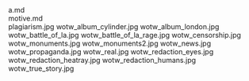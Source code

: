     
<div className="w-full md:max-w-[80rem] float-right italic">
	<MD_a_md />
	a.md
</div>
<div className="w-full md:max-w-[80rem] float-right italic">
	<MD_motive_md />
	motive.md
</div>
<PopImage className="w-full sm:max-w-[50vw] md:max-w-[33vw] xl:max-w-md float-right sm:m-1" src={JPG_plagiarism_jpg} alt="plagiarism.jpg">
	plagiarism.jpg
</PopImage>
<PopImage className="w-full sm:max-w-[50vw] md:max-w-[33vw] xl:max-w-md float-left sm:m-1" src={JPG_wotw_album_cylinder_jpg} alt="wotw_album_cylinder.jpg">
	wotw_album_cylinder.jpg
</PopImage>
<PopImage className="w-full sm:max-w-[50vw] md:max-w-[33vw] xl:max-w-md float-right sm:m-1" src={JPG_wotw_album_london_jpg} alt="wotw_album_london.jpg">
	wotw_album_london.jpg
</PopImage>
<PopImage className="w-full sm:max-w-[50vw] md:max-w-[33vw] xl:max-w-md float-left sm:m-1" src={JPG_wotw_battle_of_la_jpg} alt="wotw_battle_of_la.jpg">
	wotw_battle_of_la.jpg
</PopImage>
<PopImage className="w-full sm:max-w-[50vw] md:max-w-[33vw] xl:max-w-md float-right sm:m-1" src={JPG_wotw_battle_of_la_rage_jpg} alt="wotw_battle_of_la_rage.jpg">
	wotw_battle_of_la_rage.jpg
</PopImage>
<PopImage className="w-full sm:max-w-[50vw] md:max-w-[33vw] xl:max-w-md float-left sm:m-1" src={JPG_wotw_censorship_jpg} alt="wotw_censorship.jpg">
	wotw_censorship.jpg
</PopImage>
<PopImage className="w-full sm:max-w-[50vw] md:max-w-[33vw] xl:max-w-md float-right sm:m-1" src={JPG_wotw_monuments_jpg} alt="wotw_monuments.jpg">
	wotw_monuments.jpg
</PopImage>
<PopImage className="w-full sm:max-w-[50vw] md:max-w-[33vw] xl:max-w-md float-left sm:m-1" src={JPG_wotw_monuments2_jpg} alt="wotw_monuments2.jpg">
	wotw_monuments2.jpg
</PopImage>
<PopImage className="w-full sm:max-w-[50vw] md:max-w-[33vw] xl:max-w-md float-right sm:m-1" src={JPG_wotw_news_jpg} alt="wotw_news.jpg">
	wotw_news.jpg
</PopImage>
<PopImage className="w-full sm:max-w-[50vw] md:max-w-[33vw] xl:max-w-md float-left sm:m-1" src={JPG_wotw_propaganda_jpg} alt="wotw_propaganda.jpg">
	wotw_propaganda.jpg
</PopImage>
<PopImage className="w-full sm:max-w-[50vw] md:max-w-[33vw] xl:max-w-md float-right sm:m-1" src={JPG_wotw_real_jpg} alt="wotw_real.jpg">
	wotw_real.jpg
</PopImage>
<PopImage className="w-full sm:max-w-[50vw] md:max-w-[33vw] xl:max-w-md float-left sm:m-1" src={JPG_wotw_redaction_eyes_jpg} alt="wotw_redaction_eyes.jpg">
	wotw_redaction_eyes.jpg
</PopImage>
<PopImage className="w-full sm:max-w-[50vw] md:max-w-[33vw] xl:max-w-md float-right sm:m-1" src={JPG_wotw_redaction_heatray_jpg} alt="wotw_redaction_heatray.jpg">
	wotw_redaction_heatray.jpg
</PopImage>
<PopImage className="w-full sm:max-w-[50vw] md:max-w-[33vw] xl:max-w-md float-left sm:m-1" src={JPG_wotw_redaction_humans_jpg} alt="wotw_redaction_humans.jpg">
	wotw_redaction_humans.jpg
</PopImage>
<PopImage className="w-full sm:max-w-[50vw] md:max-w-[33vw] xl:max-w-md float-right sm:m-1" src={JPG_wotw_true_story_jpg} alt="wotw_true_story.jpg">
	wotw_true_story.jpg
</PopImage>
